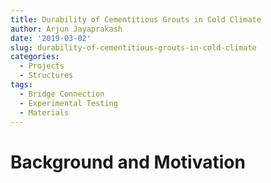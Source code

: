 ```yaml
---
title: Durability of Cementitious Grouts in Cold Climate
author: Arjun Jayaprakash
date: '2019-03-02'
slug: durability-of-cementitious-grouts-in-cold-climate
categories:
  - Projects
  - Structures
tags:
  - Bridge Connection
  - Experimental Testing
  - Materials
---
```


# Background and Motivation